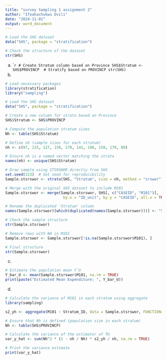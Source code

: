 ```yaml
---
title: "survey Sampling 1 assignment 2"
author: "Ifeakachukwu Ovili"
date: "2024-11-01"
output: word_document
---
```

```r
# Load the SHS dataset
data("SHS", package = "stratification")

# Check the structure of the dataset
str(SHS)
```
(a)
````r
# Create Stratum column based on Province
SHS$Stratum <- SHS$PROVINCP  # Stratify based on PROVINCP
str(SHS)
```
(b)
```r
# Load necessary packages
library(stratification)
library("sampling")

# Load the SHS dataset
data("SHS", package = "stratification")

# Create a new column for strata based on Province
SHS$Stratum <- SHS$PROVINCP

# Compute the population stratum sizes
Nh <- table(SHS$Stratum)

# Define nh (sample sizes for each stratum)
nh <- c(97, 133, 127, 150, 170, 141, 108, 150, 170, 80)

# Ensure nh is a named vector matching the strata
names(nh) <- unique(SHS$Stratum)

# Draw sample using STSRSWOR directly from SHS
set.seed(123)  # Set seed for reproducibility
Sample.stsrswor <- strata(SHS, "Stratum", size = nh, method = "srswor")

# Merge with the original SHS dataset to include M101
Sample.stsrswor <- merge(Sample.stsrswor, SHS[, c("CASEID", "M101")], 
                          by.x = "ID_unit", by.y = "CASEID", all.x = TRUE)

# Rename the duplicated 'Stratum' column
names(Sample.stsrswor)[which(duplicated(names(Sample.stsrswor)))] <- "Stratum_ID"

# Check the sample structure
str(Sample.stsrswor)

# Remove rows with NA in M101
Sample.stsrswor <- Sample.stsrswor[!is.na(Sample.stsrswor$M101), ]

# Final structure
str(Sample.stsrswor)


```
(c)
```r
# Estimate the population mean Y¯U
Y_bar_U <- mean(Sample.stsrswor$M101, na.rm = TRUE)
print(paste("Estimated Mean Expenditure: ", Y_bar_U))

```
(d)
```r
# Calculate the variance of M101 in each stratum using aggregate
library(sampling) 

s2_yh <- aggregate(M101 ~ Stratum_ID, data = Sample.stsrswor, FUNCTION= var, na.rm = TRUE)[, 2]

# Ensure that Nh is defined (population size in each stratum)
Nh <- table(SHS$PROVINCP)

# Calculate the variance of the estimator of ȲU
var_y_hat <- sum(Nh^2 * (1 - nh / Nh) * s2_yh / nh, na.rm = TRUE)

# Print the variance estimate
print(var_y_hat)
```